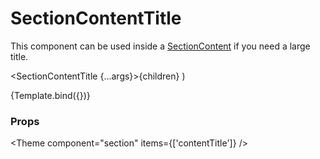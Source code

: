 
<Meta
  title="Components/Section/SectionContentTitle"
  component={SectionContentTitle}
/>

# SectionContentTitle

This component can be used inside a [SectionContent](/docs/components-section-sectioncontent--default-story) if you need a large title.

  <SectionContentTitle {...args}>{children}</SectionContentTitle>
)

<Canvas>
  <Story name="Default" args={{ children: 'Archive User' }}>
    {Template.bind({})}
  </Story>
</Canvas>

### Props

<ArgsTable story="Default" />



<Theme component="section" items={['contentTitle']} />
